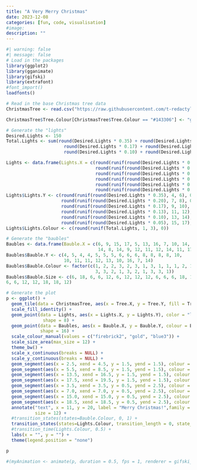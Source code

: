 ```yaml
---
title: "A Very Merry Christmas"
date: 2023-12-08
categories: [fun, code, visualisation]
#image: 
description: ""
---
```


```r
#| warning: false
#| message: false
# Load in the packages
library(ggplot2)
library(gganimate)
library(gifski)
library(extrafont)
#font_import()
loadfonts()

# Read in the base Christmas tree data
ChristmasTree <- read.csv("https://raw.githubusercontent.com/t-redactyl/Blog-posts/master/Christmas%20tree%20base%20data.csv")

ChristmasTree$Tree.Colour[ChristmasTree$Tree.Colour == "#143306"] <- "green4"

# Generate the "lights"
Desired.Lights <- 150
Total.Lights <- sum(round(Desired.Lights * 0.35) + round(Desired.Lights * 0.20) + 
                      round(Desired.Lights * 0.17) + round(Desired.Lights * 0.13) +
                      round(Desired.Lights * 0.10) + round(Desired.Lights * 0.05))

Lights <- data.frame(Lights.X = c(round(runif(round(Desired.Lights * 0.35), 4, 18), 0),
                                  round(runif(round(Desired.Lights * 0.20), 5, 17), 0),
                                  round(runif(round(Desired.Lights * 0.17), 6, 16), 0),
                                  round(runif(round(Desired.Lights * 0.13), 7, 15), 0),
                                  round(runif(round(Desired.Lights * 0.10), 8, 14), 0),
                                  round(runif(round(Desired.Lights * 0.05), 10, 12), 0)))
Lights$Lights.Y <- c(round(runif(round(Desired.Lights * 0.35), 4, 6), 0),
                     round(runif(round(Desired.Lights * 0.20), 7, 8), 0),
                     round(runif(round(Desired.Lights * 0.17), 9, 10), 0),
                     round(runif(round(Desired.Lights * 0.13), 11, 12), 0),
                     round(runif(round(Desired.Lights * 0.10), 13, 14), 0),
                     round(runif(round(Desired.Lights * 0.05), 15, 17), 0))
Lights$Lights.Colour <- c(round(runif(Total.Lights, 1, 3), 0))

# Generate the "baubles"
Baubles <- data.frame(Bauble.X = c(6, 9, 15, 17, 5, 13, 16, 7, 10, 14, 7, 9, 11, 
                                   14, 8, 14, 9, 12, 11, 12, 14, 11, 17, 10))
Baubles$Bauble.Y <- c(4, 5, 4, 4, 5, 5, 5, 6, 6, 6, 8, 8, 8, 8, 10,
                      10, 11, 11, 12, 13, 10, 16, 7, 14)
Baubles$Bauble.Colour <- factor(c(1, 2, 2, 3, 2, 3, 1, 3, 1, 1, 1, 2, 1, 2,
                                  3, 3, 2, 1, 3, 2, 1, 3, 3, 1))
Baubles$Bauble.Size <- c(6, 18, 6, 6, 12, 6, 12, 12, 12, 6, 6, 6, 18, 18, 18, 12, 18, 
6, 6, 12, 12, 18, 18, 12)

# Generate the plot
p <- ggplot() + 
  geom_tile(data = ChristmasTree, aes(x = Tree.X, y = Tree.Y, fill = Tree.Colour)) +
  scale_fill_identity() + 
  geom_point(data = Lights, aes(x = Lights.X, y = Lights.Y), color = "lightgoldenrodyellow",
              shape = 8) +
  geom_point(data = Baubles, aes(x = Bauble.X, y = Bauble.Y, colour = Bauble.Colour), size = Baubles$Bauble.Size,
             shape = 16) +
  scale_colour_manual(values = c("firebrick2", "gold", "blue3")) +
  scale_size_area(max_size = 12) +
  theme_bw() +
  scale_x_continuous(breaks = NULL) + 
  scale_y_continuous(breaks = NULL) +
  geom_segment(aes(x = 2.5, xend = 4.5, y = 1.5, yend = 1.5), colour = "blueviolet", size = 2) +
  geom_segment(aes(x = 5.5, xend = 8.5, y = 1.5, yend = 1.5), colour = "dodgerblue3", size = 2) +
  geom_segment(aes(x = 13.5, xend = 16.5, y = 1.5, yend = 1.5), colour = "blueviolet", size = 2) +
  geom_segment(aes(x = 17.5, xend = 19.5, y = 1.5, yend = 1.5), colour = "dodgerblue3", size = 2) +
  geom_segment(aes(x = 3.5, xend = 3.5, y = 0.5, yend = 2.5), colour = "blueviolet", size = 2) +
  geom_segment(aes(x = 7.0, xend = 7.0, y = 0.5, yend = 2.5), colour = "dodgerblue3", size = 2) +
  geom_segment(aes(x = 15.0, xend = 15.0, y = 0.5, yend = 2.5), colour = "blueviolet", size = 2) +
  geom_segment(aes(x = 18.5, xend = 18.5, y = 0.5, yend = 2.5), colour = "dodgerblue3", size = 2) +
  annotate("text", x = 11, y = 20, label = "Merry Christmas!",family = "Luminari",
           size = 12) +
  #transition_states(states=Bauble.Colour, 0, 1) +
  transition_states(states=Lights.Colour, transition_length = 0, state_length = 0.5) +
  #transition_time(Lights.Colour, 0.5) +
  labs(x = "", y = "") +
  theme(legend.position = "none")

p

#(myAnimation <- animate(p, duration = 0.5, fps = 1, renderer = gifski_renderer(), res = 300, type = "cairo"))

```
